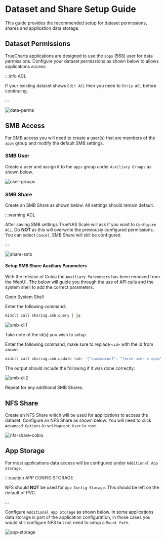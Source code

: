 # Dataset and Share Setup Guide

This guide provides the recommended setup for dataset permissions, shares and application data storage.

## Dataset Permissions

TrueCharts applications are designed to use the `apps` (568) user for data permissions. Configure your dataset permissions as shown below to allows applications access.

:::info ACL

If your existing dataset shows `Edit ACL` then you need to `Strip ACL` before continuing.

:::

![data-perms](./img/data-perms.png)

## SMB Access

For SMB access you will need to create a user(s) that are members of the `apps` group and modify the default SMB settings. 

### SMB User

Create a user and assign it to the `apps` group under `Auxiliary Groups` as shown below.

![user-groups](./img/user-groups.png)

### SMB Share

Create an SMB Share as shown below. All settings should remain default.

:::warning ACL

After saving SMB settings TrueNAS Scale will ask if you want to `Configure ACL`. Do **NOT** as this will overwrite the previously configured permissions. You can select `Cancel`, SMB Share will still be configured.

:::

![share-smb](./img/share-smb-cobia.png)

#### Setup SMB Share Auxiliary Parameters

With the release of Cobia the `Auxiliary Parameters` has been removed from the WebUI. The below will guide you through the use of API calls and the system shell to add the correct parameters.

Open System Shell

Enter the following command:

```bash
midclt call sharing.smb.query | jq
```

![smb-cli1](./img/smb-cli1.png)

Take note of the id(s) you wish to setup.

Enter the following command, make sure to replace `<id>` with the id from above.

```bash
midclt call sharing.smb.update <id> '{"auxsmbconf": "force user = apps\nforce group = apps"}'
```

The output should include the following if it was done correctly:

![smb-cli2](./img/smb-cli2.png)

Repeat for any additional SMB Shares.

## NFS Share

Create an NFS Share which will be used for applications to access the dataset. Configure an NFS Share as shown below. You will need to click `Advanced Options` to set `Maproot User` to `root`.

![nfs-share-cobia](./img/nfs-share-cobia.png)

## App Storage

For most applications data access will be configured under `Additional App Storage`.

:::caution APP CONFIG STORAGE

NFS should **NOT** be used for `App Config Storage`. This should be left on the default of PVC.

:::

Configure `Additional App Storage` as shown below. In some applications data storage is part of the application configuration, in those cases you would still configure NFS but not need to setup a `Mount Path`.

![app-storage](./img/app-storage.png)
